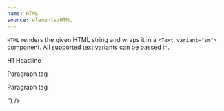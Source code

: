 ```yaml
---
name: HTML
source: elements/HTML
---
```


`HTML` renders the given HTML string and wraps it in a `<Text variant="sm">`
component. All supported text variants can be passed in.

<Playground>
  <HTML
    variant="sm"
    size={4}
    html={"<h1>H1 Headline</h1><p>Paragraph tag</p><p>Paragraph tag</p>"}
  />
</Playground>
